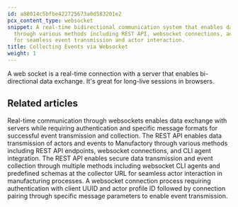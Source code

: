 ```yaml
---
id: a88014c5bfbe422725673a0d583201e2
pcx_content_type: websocket
snippet: A real-time bidirectional communication system that enables data collection
  through various methods including REST API, websocket connections, and CLI agents
  for seamless event transmission and actor interaction.
title: Collecting Events via Websocket
weight: 1
---
```


A web socket is a real-time connection with a server that enables bi-directional data exchange. It's great for long-live sessions in browsers.


## Related articles
<CardGrid>
<LinkTitleCard header="<b>Collector > Collecting Events via Websocket</b>" href="/products/manufactory/collector/websocket/" > Real-time communication through websockets enables data exchange with servers while requiring authentication and specific message formats for successful event transmission and collection. </LinkTitleCard>
<LinkTitleCard header="<b>Collector > Collecting events via REST API</b>" href="/products/manufactory/collector/rest_api/" > The REST API enables data transmission of actors and events to Manufactory through various methods including REST API endpoints, websocket connections, and CLI agent integration. </LinkTitleCard>
<LinkTitleCard header="<b>Collector > Collecting events via REST API</b>" href="/products/manufactory/collector/rest_api/" > The REST API enables secure data transmission and event collection through multiple methods including websocket CLI agents and predefined schemas at the collector URL for seamless actor interaction in manufacturing processes. </LinkTitleCard>
<LinkTitleCard header="<b>Websocket > Connect to our Web Socket Server</b>" href="/products/manufactory/collector/websocket/connect_to_ws/" > A websocket connection process requiring authentication with client UUID and actor profile ID followed by connection pairing through specific message parameters to enable event transmission. </LinkTitleCard>
</CardGrid>